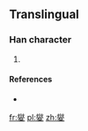 ==Translingual==

===Han character===
{{Han char|rn=35|rad=夊|as=15|sn=18|four=|canj=火火竹水 (FFHE)}}

# {{defn|Han|sort=夊15}}

====References====
* {{Han ref|kx=0245.271|hdz=20871.221|uh=5911|ud=22801}}

[[fr:夑]]
[[pl:夑]]
[[zh:夑]]